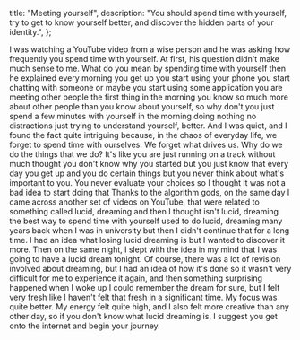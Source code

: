   title: "Meeting yourself",
  description:
    "You should spend time with yourself, try to get to know yourself better, and discover the hidden parts of your identity.",
};

I was watching a YouTube video from a wise person and he was asking how frequently you spend time with yourself.
At first, his question didn't make much sense to me. What do you mean by spending time with yourself then he
explained every morning you get up you start using your phone you start chatting with someone or maybe you start
using some application you are meeting other people the first thing in the morning you know so much more about
other people than you know about yourself, so why don't you just spend a few minutes with yourself in the morning
doing nothing no distractions just trying to understand yourself, better. And I was quiet, and I found the fact
quite intriguing because, in the chaos of everyday life, we forget to spend time with ourselves. We forget what
drives us. Why do we do the things that we do? It's like you are just running on a track without much thought you
don't know why you started but you just know that every day you get up and you do certain things but you never
think about what's important to you. You never evaluate your choices so I thought it was not a bad idea to start
doing that Thanks to the algorithm gods, on the same day I came across another set of videos on YouTube, that were
related to something called lucid, dreaming and then I thought isn't lucid, dreaming the best way to spend time
with yourself used to do lucid, dreaming many years back when I was in university but then I didn't continue that
for a long time. I had an idea what losing lucid dreaming is but I wanted to discover it more. Then on the same
night, I slept with the idea in my mind that I was going to have a lucid dream tonight. Of course, there was a lot
of revision involved about dreaming, but I had an idea of how it's done so it wasn't very difficult for me to
experience it again, and then something surprising happened when I woke up I could remember the dream for sure,
but I felt very fresh like I haven't felt that fresh in a significant time. My focus was quite better. My energy
felt quite high, and I also felt more creative than any other day, so if you don't know what lucid dreaming is,
I suggest you get onto the internet and begin your journey.
